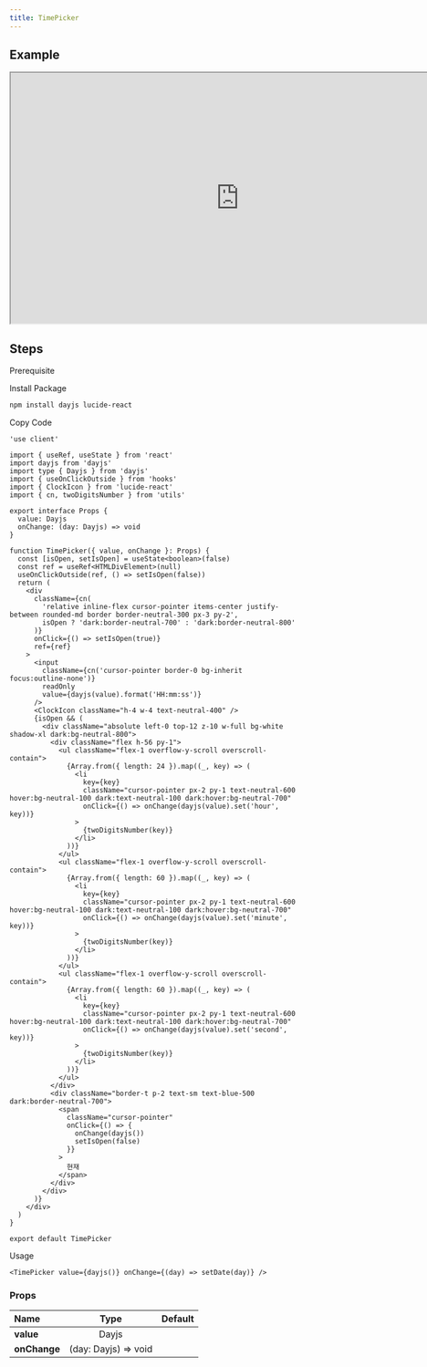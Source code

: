 ```yaml
---
title: TimePicker
---
```


## Example

<iframe
  src="https://workshop.kidow.me/?path=/docs/components-timepicker-v1--docs"
  width="800"
  height="440"
></iframe>

## Steps

<Steps>

<Step>Prerequisite</Step>

<Blocks>
  <ModalBlock
    icon="hooks"
    name="useOnClickOutside"
    slug="/hooks/use-onclick-outside"
  />
  <ModalBlock icon="utils" name="cn" slug="/utils/cn" />
  <ModalBlock
    icon="utils"
    name="twoDigitsNumber"
    slug="/utils/two-digits-number"
  />
</Blocks>

<Step>Install Package</Step>

```bash
npm install dayjs lucide-react
```

<Step>Copy Code</Step>

```tsx title="components/TimePicker/index.tsx"
'use client'

import { useRef, useState } from 'react'
import dayjs from 'dayjs'
import type { Dayjs } from 'dayjs'
import { useOnClickOutside } from 'hooks'
import { ClockIcon } from 'lucide-react'
import { cn, twoDigitsNumber } from 'utils'

export interface Props {
  value: Dayjs
  onChange: (day: Dayjs) => void
}

function TimePicker({ value, onChange }: Props) {
  const [isOpen, setIsOpen] = useState<boolean>(false)
  const ref = useRef<HTMLDivElement>(null)
  useOnClickOutside(ref, () => setIsOpen(false))
  return (
    <div
      className={cn(
        'relative inline-flex cursor-pointer items-center justify-between rounded-md border border-neutral-300 px-3 py-2',
        isOpen ? 'dark:border-neutral-700' : 'dark:border-neutral-800'
      )}
      onClick={() => setIsOpen(true)}
      ref={ref}
    >
      <input
        className={cn('cursor-pointer border-0 bg-inherit focus:outline-none')}
        readOnly
        value={dayjs(value).format('HH:mm:ss')}
      />
      <ClockIcon className="h-4 w-4 text-neutral-400" />
      {isOpen && (
        <div className="absolute left-0 top-12 z-10 w-full bg-white shadow-xl dark:bg-neutral-800">
          <div className="flex h-56 py-1">
            <ul className="flex-1 overflow-y-scroll overscroll-contain">
              {Array.from({ length: 24 }).map((_, key) => (
                <li
                  key={key}
                  className="cursor-pointer px-2 py-1 text-neutral-600 hover:bg-neutral-100 dark:text-neutral-100 dark:hover:bg-neutral-700"
                  onClick={() => onChange(dayjs(value).set('hour', key))}
                >
                  {twoDigitsNumber(key)}
                </li>
              ))}
            </ul>
            <ul className="flex-1 overflow-y-scroll overscroll-contain">
              {Array.from({ length: 60 }).map((_, key) => (
                <li
                  key={key}
                  className="cursor-pointer px-2 py-1 text-neutral-600 hover:bg-neutral-100 dark:text-neutral-100 dark:hover:bg-neutral-700"
                  onClick={() => onChange(dayjs(value).set('minute', key))}
                >
                  {twoDigitsNumber(key)}
                </li>
              ))}
            </ul>
            <ul className="flex-1 overflow-y-scroll overscroll-contain">
              {Array.from({ length: 60 }).map((_, key) => (
                <li
                  key={key}
                  className="cursor-pointer px-2 py-1 text-neutral-600 hover:bg-neutral-100 dark:text-neutral-100 dark:hover:bg-neutral-700"
                  onClick={() => onChange(dayjs(value).set('second', key))}
                >
                  {twoDigitsNumber(key)}
                </li>
              ))}
            </ul>
          </div>
          <div className="border-t p-2 text-sm text-blue-500 dark:border-neutral-700">
            <span
              className="cursor-pointer"
              onClick={() => {
                onChange(dayjs())
                setIsOpen(false)
              }}
            >
              현재
            </span>
          </div>
        </div>
      )}
    </div>
  )
}

export default TimePicker
```

<Step>Usage</Step>

```tsx
<TimePicker value={dayjs()} onChange={(day) => setDate(day)} />
```

</Steps>

### Props

| Name                     |         Type         | Default |
| :----------------------- | :------------------: | :-----: |
| **value**<Required />    |        Dayjs         |         |
| **onChange**<Required /> | (day: Dayjs) => void |         |
